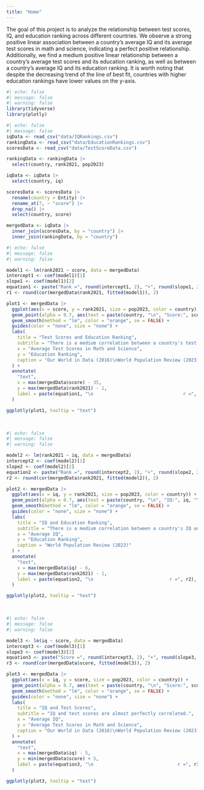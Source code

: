 ```yaml
---
title: "Home"
---
```


The goal of this project is to analyze the relationship between test scores, IQ, and education ranking across different countries. We observe a strong positive linear association between a country's average IQ and its average test scores in math and science, indicating a perfect positive relationship. Additionally, we find a medium positive linear relationship between a country's average test scores and its education ranking, as well as between a country's average IQ and its education ranking. It is worth noting that despite the decreasing trend of the line of best fit, countries with higher education rankings have lower values on the y-axis.

```r
#| echo: false
#| message: false
#| warning: false
library(tidyverse)
library(plotly)
```

```r
#| echo: false
#| message: false
iqData <- read_csv("data/IQRankings.csv")
rankingData <- read_csv("data/EducationRankings.csv")
scoresData <- read_csv("data/TestScoreData.csv")

rankingData <- rankingData |>
  select(country, rank2021, pop2023)

iqData <- iqData |>
  select(country, iq)

scoresData <- scoresData |>
  rename(country = Entity) |>
  rename_at(7, ~ "score") |>
  drop_na() |>
  select(country, score)

mergedData <- iqData |>
  inner_join(scoresData, by = "country") |>
  inner_join(rankingData, by = "country")
```

```r
#| echo: false
#| message: false
#| warning: false

model1 <- lm(rank2021 ~ score, data = mergedData)
intercept1 <- coef(model1)[1]
slope1 <- coef(model1)[2]
equation1 <- paste("Rank =", round(intercept1, 2), "+", round(slope1, 2), "* Score")
r1 <- round(cor(mergedData$rank2021, fitted(model1)), 2)

plot1 <- mergedData |>
  ggplot(aes(x = score, y = rank2021, size = pop2023, color = country)) + 
  geom_point(alpha = 0.7, aes(text = paste(country, "\n", "Score:", score, "\n", "Rank:", rank2021))) +
  geom_smooth(method = "lm", color = "orange", se = FALSE) +
  guides(color = "none", size = "none") +
  labs(
    title = "Test Scores and Education Ranking",
    subtitle = "There is a medium correlation between a country's test scores and its ranking.",
    x = "Average Test Scores in Math and Science",
    y = "Education Ranking",
    caption = "Our World in Data (2016)\nWorld Population Review (2023)"
  ) +
  annotate(
    "text",
    x = max(mergedData$score) - 35,
    y = max(mergedData$rank2021) - 1,
    label = paste(equation1, "\n                                 r =", r1)
  )

ggplotly(plot1, tooltip = "text") 
```

​

```r
#| echo: false
#| message: false
#| warning: false

model2 <- lm(rank2021 ~ iq, data = mergedData)
intercept2 <- coef(model2)[1]
slope2 <- coef(model2)[2]
equation2 <- paste("Rank =", round(intercept2, 2), "+", round(slope2, 2), "* IQ")
r2 <- round(cor(mergedData$rank2021, fitted(model2)), 2)

plot2 <- mergedData |>
  ggplot(aes(x = iq, y = rank2021, size = pop2023, color = country)) +
  geom_point(alpha = 0.7, aes(text = paste(country, "\n", "IQ:", iq, "\n", "Rank:", rank2021))) +
  geom_smooth(method = "lm", color = "orange", se = FALSE) +
  guides(color = "none", size = "none") +
  labs(
    title = "IQ and Education Ranking",
    subtitle = "There is a medium correlation between a country's IQ and its ranking.",
    x = "Average IQ",
    y = "Education Ranking",
    caption = "World Population Review (2023)"
  ) +
  annotate(
    "text", 
    x = max(mergedData$iq) - 6, 
    y = max(mergedData$rank2021) - 1,
    label = paste(equation2, "\n                            r =", r2),
  )

ggplotly(plot2, tooltip = "text")
```

​

```r
#| echo: false
#| message: false
#| warning: false

model3 <- lm(iq ~ score, data = mergedData)
intercept3 <- coef(model3)[1]
slope3 <- coef(model3)[2]
equation3 <- paste("Score =", round(intercept3, 2), "+", round(slope3, 2), "* IQ")
r3 <- round(cor(mergedData$score, fitted(model3)), 2)

plot3 <- mergedData |>
  ggplot(aes(x = iq, y = score, size = pop2023, color = country)) +
  geom_point(alpha = 0.7, aes(text = paste(country, "\n", "Score:", score, "\n", "IQ:", iq))) +
  geom_smooth(method = "lm", color = "orange", se = FALSE) +
  guides(color = "none", size = "none") +
  labs(
    title = "IQ and Test Scores",
    subtitle = "IQ and test scores are almost perfectly correlated.",
    x = "Average IQ",
    y = "Average Test Scores in Math and Science",
    caption = "Our World in Data (2016)\nWorld Population Review (2023)"
  ) +
  annotate(
    "text", 
    x = max(mergedData$iq) - 5, 
    y = min(mergedData$score) + 5,
    label = paste(equation3, "\n                               r =", r3),
  )

ggplotly(plot3, tooltip = "text")
```
